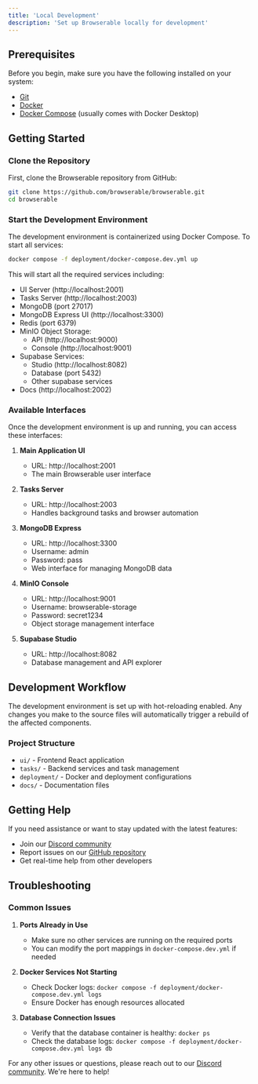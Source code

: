 ```yaml
---
title: 'Local Development'
description: 'Set up Browserable locally for development'
---
```


## Prerequisites

Before you begin, make sure you have the following installed on your system:

- [Git](https://git-scm.com/)
- [Docker](https://www.docker.com/get-started)
- [Docker Compose](https://docs.docker.com/compose/install/) (usually comes with Docker Desktop)

## Getting Started

### Clone the Repository

First, clone the Browserable repository from GitHub:

```bash
git clone https://github.com/browserable/browserable.git
cd browserable
```

### Start the Development Environment

The development environment is containerized using Docker Compose. To start all services:

```bash
docker compose -f deployment/docker-compose.dev.yml up
```

This will start all the required services including:

- UI Server (http://localhost:2001)
- Tasks Server (http://localhost:2003)
- MongoDB (port 27017)
- MongoDB Express UI (http://localhost:3300)
- Redis (port 6379)
- MinIO Object Storage:
  - API (http://localhost:9000)
  - Console (http://localhost:9001)
- Supabase Services:
  - Studio (http://localhost:8082)
  - Database (port 5432)
  - Other supabase services
- Docs (http://localhost:2002)

### Available Interfaces

Once the development environment is up and running, you can access these interfaces:

1. **Main Application UI**
   - URL: http://localhost:2001
   - The main Browserable user interface

2. **Tasks Server**
   - URL: http://localhost:2003
   - Handles background tasks and browser automation

3. **MongoDB Express**
   - URL: http://localhost:3300
   - Username: admin
   - Password: pass
   - Web interface for managing MongoDB data

4. **MinIO Console**
   - URL: http://localhost:9001
   - Username: browserable-storage
   - Password: secret1234
   - Object storage management interface

5. **Supabase Studio**
   - URL: http://localhost:8082
   - Database management and API explorer

## Development Workflow

The development environment is set up with hot-reloading enabled. Any changes you make to the source files will automatically trigger a rebuild of the affected components.

### Project Structure

- `ui/` - Frontend React application
- `tasks/` - Backend services and task management
- `deployment/` - Docker and deployment configurations
- `docs/` - Documentation files

## Getting Help

If you need assistance or want to stay updated with the latest features:

- Join our [Discord community](https://discord.gg/b6s9fXNjeQ)
- Report issues on our [GitHub repository](https://github.com/browserable/browserable)
- Get real-time help from other developers

## Troubleshooting

### Common Issues

1. **Ports Already in Use**
   - Make sure no other services are running on the required ports
   - You can modify the port mappings in `docker-compose.dev.yml` if needed

2. **Docker Services Not Starting**
   - Check Docker logs: `docker compose -f deployment/docker-compose.dev.yml logs`
   - Ensure Docker has enough resources allocated

3. **Database Connection Issues**
   - Verify that the database container is healthy: `docker ps`
   - Check the database logs: `docker compose -f deployment/docker-compose.dev.yml logs db`

For any other issues or questions, please reach out to our [Discord community](https://discord.gg/b6s9fXNjeQ). We're here to help! 